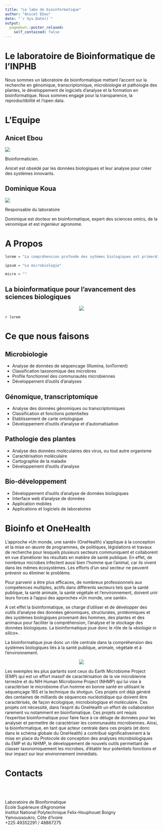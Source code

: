 ```yaml
---
title: "Le labo de bioinformatique"
author: "Anicet Ebou"
date: "`r Sys.Date()`"
output:
  pagedown::poster_relaxed:
    self_contained: false
---
```





Le laboratoire [de]{.tiny} Bioinformatique [de]{.tiny} l'INPHB
================================================================================

Nous sommes un laboratoire de bioinformatique mettant l'accent sur la recherche en génomique, transcriptomique, microbiologie et pathologie des plantes, le développement de logiciels d'analyse et la formation en bioinformatique. Nous sommes engagé pour la transparence, la reproductibilité et l'open data. 




[L'Equipe]{.red}
================================================================================

::: member-cards
## Anicet Ebou

![](https://avatars0.githubusercontent.com/u/17315349?s=400&u=b0013b14ec7e43132bfc5e942f6edb45108e65c6&v=4)

Bioinformaticien.

Anicet est obsédé par les données biologiques et leur analyse pour créer des systèmes innovants.

## Dominique Koua

![](sim_congress_poster_files/s200_dominique.koua.jpg)

Responsable du laboratoire

Dominique est docteur en bioinformatique, expert des sciences omics, de la venomique et est ingenieur agronome.
:::


[A Propos]{.blue}
================================================================================

```r
lorem = "La compréhension profonde des sytèmes biologiques est primordiale pour l'avancé de la recherche en biologie. Les disciplines omiques, la microbiolgie, la médécine et toutes les disciplines biologiques sont devenues tributaires des données moléculaires qui offrent une plus grande compréhension. D'ou la nécessité de la bioinformatique. La bioinformatique est une domaine interdisciplinaire au service de la biologie."
```

```r
ipsum = "La microbiologie"
```

```r
micro = ""
```

## La bioinformatique pour l'avancement des sciences biologiques

<center>

![](sim_congress_poster_files/bioinf_lab.png)

</center>

`r lorem`


[Ce que nous faisons]{.pink}
================================================================================

## Microbiologie

- Analyse de données de séquencage (Illumina, IonTorrent)
- Classification taxonomique des microbres
- Profile fonctionnel des communautés microbiennes
- Développement d'outils d'analyses

## Génomique, transcriptomique

- Analyse des données génomiques ou transcriptomiques
- Classification et fonctions potentielles
- Etablissement de carte ontologique
- Développement d'outils d'analyse et d'automatisation

## Pathologie des plantes

- Analyse des données moléculaires des virus, ou tout autre organisme
- Caractérisation moléculaire
- Cartographie de la maladie
- Développement d'outils d'analyse

## Bio-développement

- Développement d'outils d'analyse de données biologiques
- Interface web d'analyse de données
- Application mobiles
- Applications et logiciels de laboratoires



[Bioinfo et OneHealth]{.green}
================================================================================

L’approche «Un monde, une santé» (OneHealth) s’applique à la conception et la mise en œuvre de programmes, de politiques, législations et travaux de recherche pour lesquels plusieurs secteurs communiquent et collaborent en vue d’améliorer les résultats en matière de santé publique. En effet, de nombreux microbes infectent aussi bien l’homme que l’animal, car ils vivent dans les mêmes écosystèmes. Les efforts d’un seul secteur ne peuvent prévenir ou éliminer le problème.

Pour parvenir a être plus efficaces, de nombreux professionnels aux compétences multiples, actifs dans différents secteurs tels que la santé publique, la santé animale, la santé végétale et l’environnement, doivent unir leurs forces à l’appui des approches «Un monde, une santé».

A cet effet la bioinformatique, se charge d’utiliser et de développer des outils d’analyse des données génomiques, structurales, protéomiques et des systèmes biologiques provenant des hommes, des plantes et des animaux pour faciliter la compréhension, l’analyse et le stockage des données biologiques. La bioinformatique joue donc le rôle de la «_biologie in silico_».

La bioinformatique joue donc un rôle centrale dans la compréhension des systèmes biologiques liés à la santé publique, animale, végétale et à l’environnement.

<center>

![](sim_congress_poster_files/bioinf-img.png)

</center>

Les exemples les plus parlants sont ceux du Earth Microbiome Project (EMP) qui est un effort massif de caractérisation de la vie microbienne terrestre et du NIH Human Microbiome Project (NHMP) qui lui vise à caractériser le microbiome d’un homme en bonne santé en utilisant le séquençage 16S et la technique du shotgun. Ces projets ont déjà généré des centaines de milliards de séquences nucléotidique qui doivent être caractérisés, de façon écologique, microbiologique et moléculaire. Ces projets ont nécessité, dans l’esprit du OneHealth un effort de collaboration rarement vu notamment en bioinfomatique. Ces projets ont requis l’expertise bioinformatique pour faire face à ce déluge de données pour les analyser et permettre de caractériser les communautés microbiennes. Ainsi, la bioinformatique, en tant que acteur centrale dans ces projets (et donc dans le schéma globale du OneHealth) a contribué significativement à la mise en place du Protocole de conception des analyses microbiologiques du EMP et du NHMP, le développement de nouvels outils permettant de classer taxonomiquement les microbes, d’établir leur potentiels fonctions et leur impact sur leur environnement immédiats.


[Contacts]{.yellow}
================================================================================
<br>
<br>
<br>
Laboratoire de Bionformatique  
Ecole Supérieure d'Agronomie  
Institut National Polytechnique Felix-Houphouet Boigny  
Yamoussoukro, Côte d'Ivoire  
+225 49352291 / 48867275  